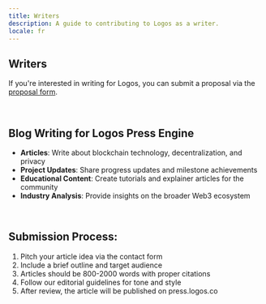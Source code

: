 ```yaml
---
title: Writers
description: A guide to contributing to Logos as a writer.
locale: fr
---
```


## Writers

If you're interested in writing for Logos, you can submit a proposal via the [proposal form](/proposals).

<br />

## Blog Writing for Logos Press Engine

- **Articles**: Write about blockchain technology, decentralization, and privacy
- **Project Updates**: Share progress updates and milestone achievements
- **Educational Content**: Create tutorials and explainer articles for the community
- **Industry Analysis**: Provide insights on the broader Web3 ecosystem

<br />

## Submission Process:

1. Pitch your article idea via the contact form
2. Include a brief outline and target audience
3. Articles should be 800-2000 words with proper citations
4. Follow our editorial guidelines for tone and style
5. After review, the article will be published on press.logos.co
